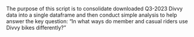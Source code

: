 The purpose of this script is to consolidate downloaded Q3-2023 Divvy data into a single dataframe and then conduct simple analysis to help answer the key question:
“In what ways do member and casual riders use Divvy bikes differently?”
